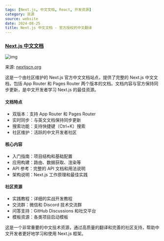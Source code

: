 ```yaml
---
tags: [Next.js, 中文文档, React, 开发资源]
category: 资源
source: website
date: 2024-08-25
title: Next.js 中文文档 - 官方授权的中文翻译
---
```


### [Next.js 中文文档](https://nextjscn.org/docs)

![img](https://img.mengpeng.tech/i/2024/12/10/6757d1259ef30.webp)

来源: [nextjscn.org](https://nextjscn.org/docs)

这是一个由社区维护的 Next.js 官方中文文档站点，提供了完整的 Next.js 中文文档，包括 App Router 和 Pages Router 两个版本的文档。文档内容与官方保持同步更新，是中文开发者学习 Next.js 的最佳资源。

#### 文档特点
- 双版本：支持 App Router 和 Pages Router
- 实时同步：与英文文档保持同步更新
- 搜索功能：支持快捷键（Ctrl+K）搜索
- 社区维护：活跃的中文开发者社区

#### 核心内容
- 入门指南：项目结构和基础配置
- 应用构建：路由、数据获取、渲染等
- API 参考：完整的 API 文档和用法说明
- 架构说明：Next.js 工作原理和最佳实践

#### 社区资源
- 实践教程：详细的实战开发教程
- 交流群：微信和 Discord 技术交流群
- 问答支持：GitHub Discussions 和社交平台
- 模板资源：各类项目启动模板

这是一个非常重要的中文技术资源，通过高质量的翻译和完善的社区支持，帮助中文开发者更好地学习和使用 Next.js 框架。 